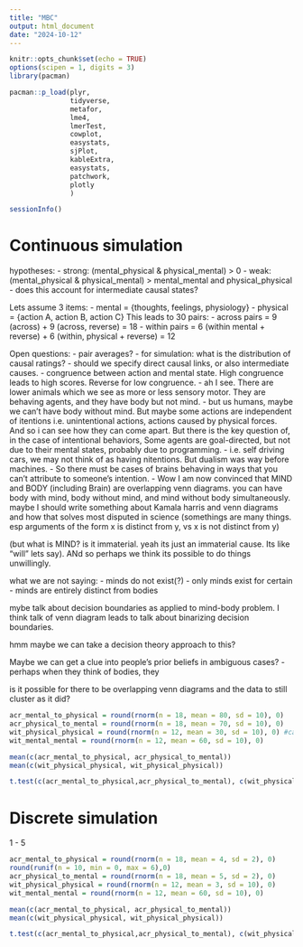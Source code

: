 ```yaml
---
title: "MBC"
output: html_document
date: "2024-10-12"
---
```


```r
knitr::opts_chunk$set(echo = TRUE)
options(scipen = 1, digits = 3)
library(pacman)

pacman::p_load(plyr,
               tidyverse,
               metafor,
               lme4,
               lmerTest,
               cowplot,
               easystats,
               sjPlot,
               kableExtra,
               easystats,
               patchwork,
               plotly
               )

sessionInfo()
```

# Continuous simulation

hypotheses: 
- strong: (mental_physical & physical_mental) > 0
- weak: (mental_physical & physical_mental) > mental_mental and physical_physical
- does this account for intermediate causal states?

Lets assume 3 items:
- mental = {thoughts, feelings, physiology}
- physical = {action A, action B, action C}
This leads to 30 pairs:
- across pairs = 9 (across) + 9 (across, reverse) = 18
- within pairs = 6 (within mental + reverse) + 6 (within, physical + reverse) = 12

Open questions:
- pair averages?
- for simulation: what is the distribution of causal ratings?
- should we specify direct causal links, or also intermediate causes.
- congruence between action and mental state. High congruence leads to high scores. Reverse for low congruence. 
- ah I see. There are lower animals which we see as more or less sensory motor. They are behaving agents, and they have body but not mind. 
- but us humans, maybe we can't have body without mind. But maybe some actions are independent of itentions i.e. unintentional actions, actions caused by physical forces. And so i can see how they can come apart. 
But there is the key question of, in the case of intentional behaviors, 
Some agents are goal-directed, but not due to their mental states, probably due to programming. 
- i.e. self driving cars, we may not think of as having nitentions. But dualism was way before machines. 
- So there must be cases of brains behaving in ways that you can't attribute to someone's intention. 
- Wow I am now convinced that MIND and BODY (including Brain) are overlapping venn diagrams.
you can have body with mind, body without mind, and mind without body simultaneously. 
maybe I should write something about Kamala harris and venn diagrams and how that solves most disputed in science (somethings are many things. esp arguments of the form x is distinct from y, vs x is not distinct from y)

(but what is MIND? is it immaterial. yeah its just an immaterial cause. Its like "will" lets say). ANd so perhaps we think its possible to do things unwillingly. 

what we are not saying:
- minds do not exist(?)
- only minds exist for certain
- minds are entirely distinct from bodies

mybe talk about decision boundaries as applied to mind-body problem. I think talk of venn diagram leads to talk about binarizing decision boundaries.


hmm maybe we can take a decision theory approach to this?

Maybe we can get a clue into people's prior beliefs in ambiguous cases? 
- perhaps when they think of bodies, they 


is it possible for there to be overlapping venn diagrams and the data to still cluster as it did?

```r
acr_mental_to_physical = round(rnorm(n = 18, mean = 80, sd = 10), 0)
acr_physical_to_mental = round(rnorm(n = 18, mean = 70, sd = 10), 0)
wit_physical_physical = round(rnorm(n = 12, mean = 30, sd = 10), 0) #can an action cause another (maybe indirectly (lifting causes tiredness causes to sit down and relax))
wit_mental_mental = round(rnorm(n = 12, mean = 60, sd = 10), 0)

mean(c(acr_mental_to_physical, acr_physical_to_mental))
mean(c(wit_physical_physical, wit_physical_physical))

t.test(c(acr_mental_to_physical,acr_physical_to_mental), c(wit_physical_physical, wit_physical_physical))


```


# Discrete simulation

1 - 5
```r
acr_mental_to_physical = round(rnorm(n = 18, mean = 4, sd = 2), 0)
round(runif(n = 10, min = 0, max = 6),0)
acr_physical_to_mental = round(rnorm(n = 18, mean = 5, sd = 2), 0)
wit_physical_physical = round(rnorm(n = 12, mean = 3, sd = 10), 0) 
wit_mental_mental = round(rnorm(n = 12, mean = 60, sd = 10), 0)

mean(c(acr_mental_to_physical, acr_physical_to_mental))
mean(c(wit_physical_physical, wit_physical_physical))

t.test(c(acr_mental_to_physical,acr_physical_to_mental), c(wit_physical_physical, wit_physical_physical))
```


